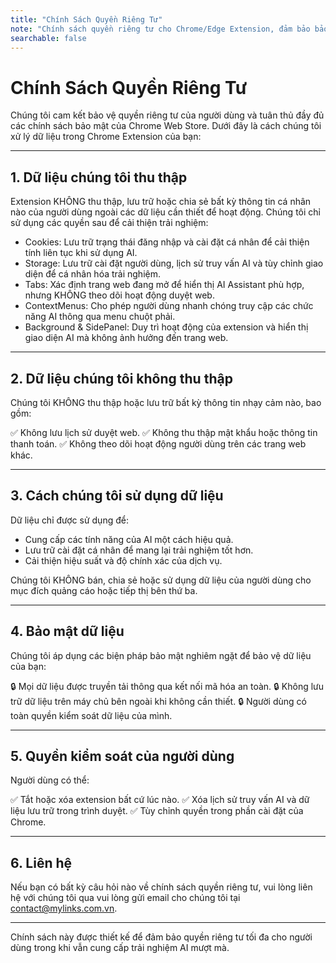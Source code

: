 ```yaml
---
title: "Chính Sách Quyền Riêng Tư"
note: "Chính sách quyền riêng tư cho Chrome/Edge Extension, đảm bảo bảo mật dữ liệu người dùng."
searchable: false
---
```


# Chính Sách Quyền Riêng Tư

Chúng tôi cam kết bảo vệ quyền riêng tư của người dùng và tuân thủ đầy đủ các chính sách bảo mật của Chrome Web Store. Dưới đây là cách chúng tôi xử lý dữ liệu trong Chrome Extension của bạn:

---

## 1. Dữ liệu chúng tôi thu thập

Extension KHÔNG thu thập, lưu trữ hoặc chia sẻ bất kỳ thông tin cá nhân nào của người dùng ngoài các dữ liệu cần thiết để hoạt động. Chúng tôi chỉ sử dụng các quyền sau để cải thiện trải nghiệm:

- Cookies: Lưu trữ trạng thái đăng nhập và cài đặt cá nhân để cải thiện tính liên tục khi sử dụng AI.
- Storage: Lưu trữ cài đặt người dùng, lịch sử truy vấn AI và tùy chỉnh giao diện để cá nhân hóa trải nghiệm.
- Tabs: Xác định trang web đang mở để hiển thị AI Assistant phù hợp, nhưng KHÔNG theo dõi hoạt động duyệt web.
- ContextMenus: Cho phép người dùng nhanh chóng truy cập các chức năng AI thông qua menu chuột phải.
- Background & SidePanel: Duy trì hoạt động của extension và hiển thị giao diện AI mà không ảnh hưởng đến trang web.

---

## 2. Dữ liệu chúng tôi không thu thập

Chúng tôi KHÔNG thu thập hoặc lưu trữ bất kỳ thông tin nhạy cảm nào, bao gồm:

✅ Không lưu lịch sử duyệt web.
✅ Không thu thập mật khẩu hoặc thông tin thanh toán.
✅ Không theo dõi hoạt động người dùng trên các trang web khác.

---

## 3. Cách chúng tôi sử dụng dữ liệu

Dữ liệu chỉ được sử dụng để:

- Cung cấp các tính năng của AI một cách hiệu quả.
- Lưu trữ cài đặt cá nhân để mang lại trải nghiệm tốt hơn.
- Cải thiện hiệu suất và độ chính xác của dịch vụ.

Chúng tôi KHÔNG bán, chia sẻ hoặc sử dụng dữ liệu của người dùng cho mục đích quảng cáo hoặc tiếp thị bên thứ ba.

---

## 4. Bảo mật dữ liệu

Chúng tôi áp dụng các biện pháp bảo mật nghiêm ngặt để bảo vệ dữ liệu của bạn:

🔒 Mọi dữ liệu được truyền tải thông qua kết nối mã hóa an toàn.
🔒 Không lưu trữ dữ liệu trên máy chủ bên ngoài khi không cần thiết.
🔒 Người dùng có toàn quyền kiểm soát dữ liệu của mình.

---

## 5. Quyền kiểm soát của người dùng

Người dùng có thể:

✅ Tắt hoặc xóa extension bất cứ lúc nào.
✅ Xóa lịch sử truy vấn AI và dữ liệu lưu trữ trong trình duyệt.
✅ Tùy chỉnh quyền trong phần cài đặt của Chrome.

---

## 6. Liên hệ

Nếu bạn có bất kỳ câu hỏi nào về chính sách quyền riêng tư, vui lòng liên hệ với chúng tôi qua vui lòng gửi email cho chúng tôi tại contact@mylinks.com.vn.

---

Chính sách này được thiết kế để đảm bảo quyền riêng tư tối đa cho người dùng trong khi vẫn cung cấp trải nghiệm AI mượt mà.

